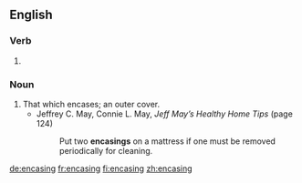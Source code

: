 ==English==

===Verb===
{{head|en|present participle}}

# {{present participle of|encase|lang=en}}

===Noun===
{{en-noun}}

# That which encases; an outer cover.
#* Jeffrey C. May, ‎Connie L. May, ''Jeff May’s Healthy Home Tips'' (page 124)
#*: Put two '''encasings''' on a mattress if one must be removed periodically for cleaning.

[[de:encasing]]
[[fr:encasing]]
[[fi:encasing]]
[[zh:encasing]]